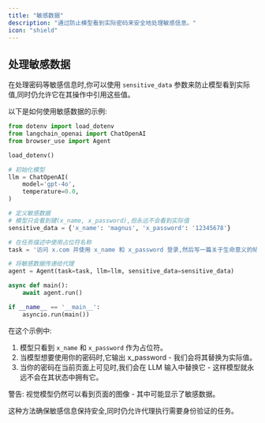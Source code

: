 ```yaml
---
title: "敏感数据"
description: "通过防止模型看到实际密码来安全地处理敏感信息。"
icon: "shield"
---
```


## 处理敏感数据

在处理密码等敏感信息时,你可以使用 `sensitive_data` 参数来防止模型看到实际值,同时仍允许它在其操作中引用这些值。

以下是如何使用敏感数据的示例:

```python
from dotenv import load_dotenv
from langchain_openai import ChatOpenAI
from browser_use import Agent

load_dotenv()

# 初始化模型
llm = ChatOpenAI(
    model='gpt-4o',
    temperature=0.0,
)

# 定义敏感数据
# 模型只会看到键(x_name, x_password),但永远不会看到实际值
sensitive_data = {'x_name': 'magnus', 'x_password': '12345678'}

# 在任务描述中使用占位符名称
task = '访问 x.com 并使用 x_name 和 x_password 登录,然后写一篇关于生命意义的帖子'

# 将敏感数据传递给代理
agent = Agent(task=task, llm=llm, sensitive_data=sensitive_data)

async def main():
    await agent.run()

if __name__ == '__main__':
    asyncio.run(main())
```

在这个示例中:
1. 模型只看到 `x_name` 和 `x_password` 作为占位符。
2. 当模型想要使用你的密码时,它输出 x_password - 我们会将其替换为实际值。
3. 当你的密码在当前页面上可见时,我们会在 LLM 输入中替换它 - 这样模型就永远不会在其状态中拥有它。

警告: 视觉模型仍然可以看到页面的图像 - 其中可能显示了敏感数据。

这种方法确保敏感信息保持安全,同时仍允许代理执行需要身份验证的任务。
